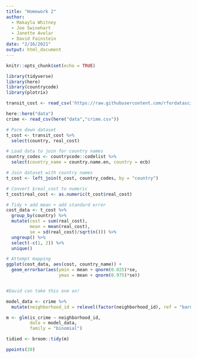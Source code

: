 ```yaml
---
title: "Homework 2"
author:
  - Makayla Whitney
  - Joe Swinehart
  - Janette Avelar
  - David Fainstein
date: "2/16/2021"
output: html_document
---
```


```r
knitr::opts_chunk$set(echo = TRUE)

library(tidyverse)
library(here)
library(countrycode)
library(plotrix)
```

```r

transit_cost <- read_csv('https://raw.githubusercontent.com/rfordatascience/tidytuesday/master/data/2021/2021-01-05/transit_cost.csv')

here::here("data")
crime <- read_csv(here("data","crime.csv"))
```

```r
# Pare down dataset
t_cost <- transit_cost %>% 
  select(country, real_cost)

# Load data to join for country names
country_codes <- countrycode::codelist %>% 
  select(country_name = country.name.en, country = ecb)

# Join dataset with country names
t_cost <- left_join(t_cost, country_codes, by = "country")

# Convert $real_cost to numeric
t_cost$real_cost <- as.numeric(t_cost$real_cost)

# Tidy + add mean + add standard error
cost_data <- t_cost %>% 
  group_by(country) %>% 
  mutate(cost = sum(real_cost),
         mean = mean(real_cost),
         se = sd(real_cost)/sqrt(n())) %>% 
  ungroup() %>% 
  select(-c(1, 2)) %>% 
  unique()

# Attempt mapping
ggplot(cost_data, aes(cost, country_name)) +
  geom_errorbar(aes(ymin = mean + qnorm(0.025)*se, 
                    ymax = mean + qnorm(0.975)*se))

```

```r


```

```r

#David can take this one on!

model_data <- crime %>% 
  mutate(neighborhood_id = relevel(factor(neighborhood_id), ref = "barnum"))

m <- glm(is_crime ~ neighborhood_id, 
         data = model_data,
         family = "binomial")

tidied <- broom::tidy(m)

ppoints(20)


```

```r


```